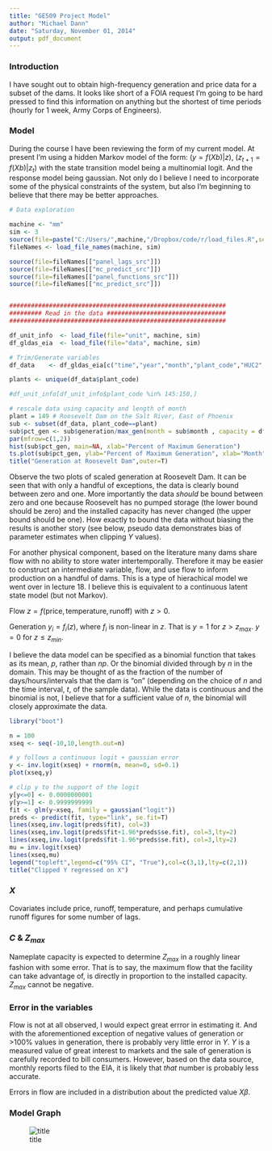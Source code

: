 ```yaml
---
title: "GE509 Project Model"
author: "Michael Dann"
date: "Saturday, November 01, 2014"
output: pdf_document
---
```


### Introduction
I have sought out to obtain high-frequency generation and price data for a subset of the dams. It looks like short of a FOIA request I'm going to be hard pressed to find this information on anything but the shortest of time periods (hourly for 1 week, Army Corps of Engineers).

### Model
During the course I have been reviewing the form of my current model. At present I'm using a hidden Markov model of the form: $(y=f(Xb) | z)$, $(z_{t+1} = f(Xb)|z_t)$ with the state transition model being a multinomial logit. And the response model being gaussian. Not only do I believe I need to incorporate some of the physical constraints of the system, but also I'm beginning to believe that there may be better approaches.

```r
# Data exploration

machine <- "mm"
sim <- 3
source(file=paste("C:/Users/",machine,"/Dropbox/code/r/load_files.R",sep=""))
fileNames <- load_file_names(machine, sim)

source(file=fileNames[["panel_lags_src"]])
source(file=fileNames[["mc_predict_src"]])
source(file=fileNames[["panel_functions_src"]])
source(file=fileNames[["mc_predict_src"]])


############################################################
######### Read in the data #################################
############################################################

df_unit_info  <- load_file(file="unit", machine, sim)
df_gldas_eia  <- load_file(file="data", machine, sim)

# Trim/Generate variables
df_data    <- df_gldas_eia[c("time","year","month","plant_code","HUC2","generation","totrun","avsft","lgen","drain", "capacity","plant_name")]

plants <- unique(df_data$plant_code)

#df_unit_info[df_unit_info$plant_code %in% 145:150,]
```

```r
# rescale data using capacity and length of month
plant = 149 # Roosevelt Dam on the Salt River, East of Phoenix
sub <- subset(df_data, plant_code==plant)
sub$pct_gen <- sub$generation/max_gen(month = sub$month , capacity = df_unit_info$capacity[df_unit_info$plant_code==plant])
par(mfrow=c(1,2))
hist(sub$pct_gen, main=NA, xlab="Percent of Maximum Generation")
ts.plot(sub$pct_gen, ylab="Percent of Maximum Generation", xlab="Month")
title("Generation at Roosevelt Dam",outer=T)
```

Observe the two plots of scaled generation at Roosevelt Dam. It can be seen that with only a handful of exceptions, the data is clearly bound between zero and one. More importantly the data *should* be bound between zero and one because Roosevelt has no pumped storage (the lower bound should be zero) and the installed capacity has never changed (the upper bound should be one). How exactly to bound the data without biasing the results is another story (see below, pseudo data demonstrates bias of parameter estimates when clipping $Y$ values).

For another physical component, based on the literature many dams share flow with no ability to store water intertemporally. Therefore it may be easier to construct an intermediate variable, flow, and use flow to inform production on a handful of dams. This is a type of hierachical model we went over in lecture 18. I believe this is equivalent to a continuous latent state model (but not Markov).

Flow $z = f(\text{price}, \text{temperature}, \text{runoff})$ with $z > 0$.

Generation $y_i = f_i(z)$, where $f_i$ is non-linear in $z$. That is $y=1$ for $z > z_{max}$. $y=0$ for $z\leq z_{min}$.

I believe the data model can be specified as a binomial function that takes as its mean, $p$, rather than $np$. Or the binomial divided through by $n$ in the domain. This may be thought of as the fraction of the number of days/hours/intervals that the dam is "on" (depending on the choice of $n$ and the time interval, $t$, of the sample data). While the data is continuous and the binomial is not, I believe that for a sufficient value of $n$, the binomial will closely approximate the data.

```r
library("boot")
```
```r
n = 100
xseq <- seq(-10,10,length.out=n)

# y follows a continuous logit + gaussian error
y <- inv.logit(xseq) + rnorm(n, mean=0, sd=0.1)  
plot(xseq,y)

# clip y to the support of the logit
y[y<=0] <- 0.0000000001  
y[y>=1] <- 0.9999999999
fit <- glm(y~xseq, family = gaussian("logit"))
preds <- predict(fit, type="link", se.fit=T)
lines(xseq,inv.logit(preds$fit), col=3)
lines(xseq,inv.logit(preds$fit+1.96*preds$se.fit), col=3,lty=2)
lines(xseq,inv.logit(preds$fit-1.96*preds$se.fit), col=3,lty=2)
mu = inv.logit(xseq)
lines(xseq,mu)
legend("topleft",legend=c("95% CI", "True"),col=c(3,1),lty=c(2,1))
title("Clipped Y regressed on X")


```
### $X$
Covariates include price, runoff, temperature, and perhaps cumulative runoff figures for some number of lags.

### $C$ & $Z_{max}$
Nameplate capacity is expected to determine $Z_{max}$ in a roughly linear fashion with some error. That is to say, the maximum flow that the facility can take advantage of, is directly in proportion to the installed capacity. $Z_{max}$ cannot be negative.

### Error in the variables
Flow is not at all observed, I would expect great errror in estimating it. And with the aforementioned exception of negative values of generation or >100% values in generation, there is probably very little error in $Y$. $Y$ is a measured value of great interest to markets and the sale of generation is carefully recorded to bill consumers. However, based on the data source, monthly reports filed to the EIA, it is likely that *that* number is probably less accurate.

Errors in flow are included in a distribution about the predicted value $X\beta$.

### Model Graph
![title](model_graph_1.png)




